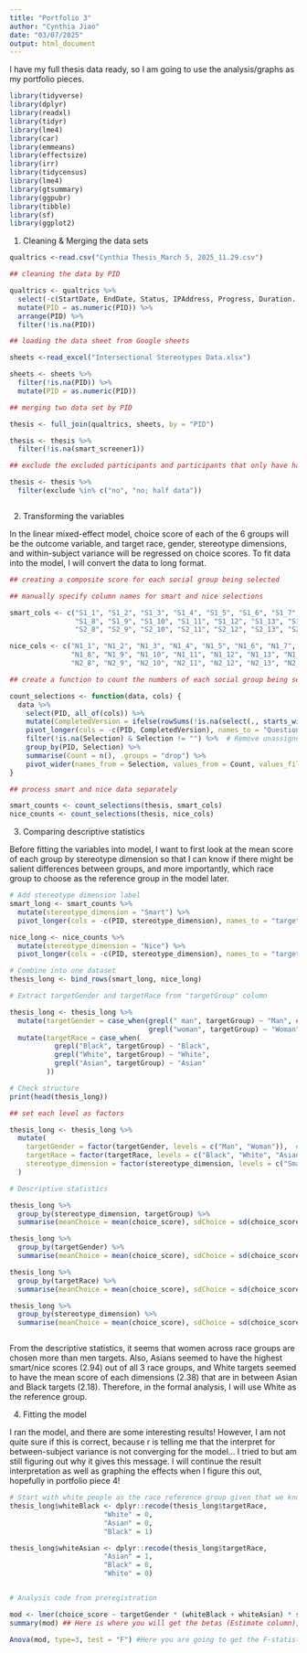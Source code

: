 ```yaml
---
title: "Portfolio 3"
author: "Cynthia Jiao"
date: "03/07/2025"
output: html_document
---
```


I have my full thesis data ready, so I am going to use the analysis/graphs as my portfolio pieces.

```r
library(tidyverse)
library(dplyr)
library(readxl)
library(tidyr)
library(lme4)
library(car)
library(emmeans)
library(effectsize)
library(irr)
library(tidycensus)
library(lme4)
library(gtsummary)
library(ggpubr)
library(tibble)
library(sf)
library(ggplot2)

```



1. Cleaning & Merging the data sets
```r

qualtrics <-read.csv("Cynthia Thesis_March 5, 2025_11.29.csv")

## cleaning the data by PID

qualtrics <- qualtrics %>% 
  select(-c(StartDate, EndDate, Status, IPAddress, Progress, Duration..in.seconds., RecordedDate, ResponseId, RecipientFirstName, RecipientLastName, RecipientEmail, ExternalReference, LocationLatitude, LocationLongitude, DistributionChannel, UserLanguage)) %>%
  mutate(PID = as.numeric(PID)) %>%
  arrange(PID) %>%
  filter(!is.na(PID))

## loading the data sheet from Google sheets

sheets <-read_excel("Intersectional Stereotypes Data.xlsx")

sheets <- sheets %>%
  filter(!is.na(PID)) %>%
  mutate(PID = as.numeric(PID))

## merging two data set by PID

thesis <- full_join(qualtrics, sheets, by = "PID")

thesis <- thesis %>%
  filter(!is.na(smart_screener1))

## exclude the excluded participants and participants that only have half data because of failure to complete the other training...

thesis <- thesis %>%
  filter(exclude %in% c("no", "no; half data"))



```

2. Transforming the variables

In the linear mixed-effect model, choice score of each of the 6 groups will be the outcome variable, and target race, gender, stereotype dimensions, and within-subject variance will be regressed on choice scores. To fit data into the model, I will convert the data to long format. 
```r

## creating a composite score for each social group being selected

## manually specify column names for smart and nice selections

smart_cols <- c("S1_1", "S1_2", "S1_3", "S1_4", "S1_5", "S1_6", "S1_7", 
                "S1_8", "S1_9", "S1_10", "S1_11", "S1_12", "S1_13", "S1_14", "S1_15", "S2_1", "S2_2", "S2_3", "S2_4", "S2_5", "S2_6", "S2_7", 
                "S2_8", "S2_9", "S2_10", "S2_11", "S2_12", "S2_13", "S2_14", "S2_15")

nice_cols <- c("N1_1", "N1_2", "N1_3", "N1_4", "N1_5", "N1_6", "N1_7", 
               "N1_8", "N1_9", "N1_10", "N1_11", "N1_12", "N1_13", "N1_14", "N1_15", "N2_1", "N2_2", "N2_3", "N2_4", "N2_5", "N2_6", "N2_7", 
               "N2_8", "N2_9", "N2_10", "N2_11", "N2_12", "N2_13", "N2_14", "N2_15")

## create a function to count the numbers of each social group being selected

count_selections <- function(data, cols) {
  data %>%
    select(PID, all_of(cols)) %>%
    mutate(CompletedVersion = ifelse(rowSums(!is.na(select(., starts_with("S1")))) > 0, "S1", "S2")) %>%
    pivot_longer(cols = -c(PID, CompletedVersion), names_to = "Question", values_to = "Selection") %>%
    filter(!is.na(Selection) & Selection != "") %>%  # Remove unassigned version (empty values)
    group_by(PID, Selection) %>%
    summarise(Count = n(), .groups = "drop") %>%
    pivot_wider(names_from = Selection, values_from = Count, values_fill = list(Count = 0))
}

## process smart and nice data separately

smart_counts <- count_selections(thesis, smart_cols)
nice_counts <- count_selections(thesis, nice_cols)


```


3. Comparing descriptive statistics

Before fitting the variables into model, I want to first look at the mean score of each group by stereotype dimension so that I can know if there might be salient differences between groups, and more importantly, which race group to choose as the reference group in the model later.

```r

# Add stereotype dimension label
smart_long <- smart_counts %>%
  mutate(stereotype_dimension = "Smart") %>%
  pivot_longer(cols = -c(PID, stereotype_dimension), names_to = "targetGroup", values_to = "choice_score")

nice_long <- nice_counts %>%
  mutate(stereotype_dimension = "Nice") %>%
  pivot_longer(cols = -c(PID, stereotype_dimension), names_to = "targetGroup", values_to = "choice_score")

# Combine into one dataset
thesis_long <- bind_rows(smart_long, nice_long)

# Extract targetGender and targetRace from "targetGroup" column

thesis_long <- thesis_long %>%
  mutate(targetGender = case_when(grepl(" man", targetGroup) ~ "Man", ##### here was the bug!!!!! fixed by adding a space in front of "man", because grepl might recognize "woman" as "man" because "woman" has "man" string too!!
                                  grepl("woman", targetGroup) ~ "Woman")) %>% 
  mutate(targetRace = case_when(
           grepl("Black", targetGroup) ~ "Black",
           grepl("White", targetGroup) ~ "White",
           grepl("Asian", targetGroup) ~ "Asian"
         ))

# Check structure
print(head(thesis_long))

## set each level as factors

thesis_long <- thesis_long %>%
  mutate(
    targetGender = factor(targetGender, levels = c("Man", "Woman")),  # Keep both levels
    targetRace = factor(targetRace, levels = c("Black", "White", "Asian")),  # Ensure 3 levels
    stereotype_dimension = factor(stereotype_dimension, levels = c("Smart", "Nice"))  # Ensure 2 levels
  )

# Descriptive statistics

thesis_long %>%
  group_by(stereotype_dimension, targetGroup) %>%
  summarise(meanChoice = mean(choice_score), sdChoice = sd(choice_score))

thesis_long %>%
  group_by(targetGender) %>%
  summarise(meanChoice = mean(choice_score), sdChoice = sd(choice_score))

thesis_long %>%
  group_by(targetRace) %>%
  summarise(meanChoice = mean(choice_score), sdChoice = sd(choice_score))

thesis_long %>%
  group_by(stereotype_dimension) %>%
  summarise(meanChoice = mean(choice_score), sdChoice = sd(choice_score))



```

From the descriptive statistics, it seems that women across race groups are chosen more than men targets. Also, Asians seemed to have the highest smart/nice scores (2.94) out of all 3 race groups, and White targets seemed to have the mean score of each dimensions (2.38) that are in between Asian and Black targets (2.18). Therefore, in the formal analysis, I will use White as the reference group. 

4. Fitting the model

I ran the model, and there are some interesting results! However, I am not quite sure if this is correct, because r is telling me that the interpret for between-subject variance is not converging for the model... I tried to but am still figuring out why it gives this message. I will continue the result interpretation as well as graphing the effects when I figure this out, hopefully in portfolio piece 4!
```r

# Start with white people as the race reference group given that we know that children from most racial backgrounds show a bias favoring white people
thesis_long$whiteBlack <- dplyr::recode(thesis_long$targetRace, 
                       "White" = 0,
                       "Asian" = 0,
                       "Black" = 1)

thesis_long$whiteAsian <- dplyr::recode(thesis_long$targetRace, 
                       "Asian" = 1,
                       "Black" = 0,
                       "White" = 0)


# Analysis code from preregistration

mod <- lmer(choice_score ~ targetGender * (whiteBlack + whiteAsian) * stereotype_dimension + (1 | PID), data = thesis_long)
summary(mod) ## Here is where you will get the betas (Estimate column), but ignore the p value and other stats in this code because it's not using the type of estimation parameters that you'll use

Anova(mod, type=3, test = "F") #Here you are going to get the F-statistics & p values

```

